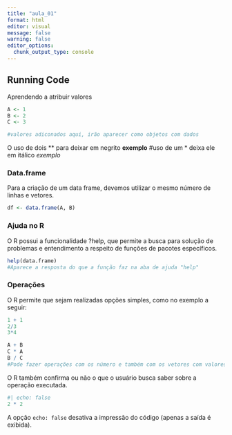 ```yaml
---
title: "aula_01"
format: html
editor: visual
message: false
warning: false
editor_options: 
  chunk_output_type: console
---
```


## Running Code

Aprendendo a atribuir valores

```r
A <- 1
B <- 2
C <- 3

#valores adiconados aqui, irão aparecer como objetos com dados 
```

O uso de dois \*\* para deixar em negrito **exemplo** #uso de um \* deixa ele em itálico *exemplo*

### Data.frame

Para a criação de um data frame, devemos utilizar o mesmo número de linhas e vetores.

```r
df <- data.frame(A, B)
```

### Ajuda no R

O R possui a funcionalidade ?help, que permite a busca para solução de problemas e entendimento a respeito de funções de pacotes específicos.

```r
help(data.frame)
#Aparece a resposta do que a função faz na aba de ajuda "help"
```

### Operações

O R permite que sejam realizadas opções simples, como no exemplo a seguir:

```r
1 + 1
2/3
3*4

A + B
C * A
B / C
#Pode fazer operações com os número e também com os vetores com valores atribuidos. 
```

O R também confirma ou não o que o usuário busca saber sobre a operação executada.

```r
#| echo: false
2 * 2
```

A opção `echo: false` desativa a impressão do código (apenas a saída é exibida).

